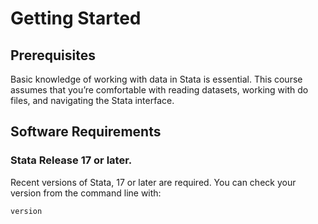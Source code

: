 # Getting Started

## Prerequisites

Basic knowledge of working with data in Stata is essential. This course assumes that you're comfortable with reading datasets, working with do files, and navigating the Stata interface.

## Software Requirements

### Stata Release 17 or later.

Recent versions of Stata, 17 or later are required.  You can check your version from the command line with:

```
version
```

